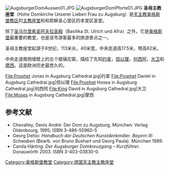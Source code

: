 [[File:AugsburgerDomAussen01.JPG|thumb]]
[[File:AugsburgerDomPforte01.JPG|thumb]]
'''圣母主教座堂'''（Hohe Domkirche Unserer Lieben Frau zu Augsburg）是[[天主教奥格斯堡教区|天主教奥格斯堡教区]]的[[主教座堂|主教座堂]]和和耶稣圣心堂区的本堂区圣堂。

除了[[圣乌尔里希圣阿夫拉圣殿|圣乌尔里希圣阿夫拉圣殿]]（Basilika St. Ulrich und Afra）之外，它是[[奥格斯堡|奥格斯堡]]最重要的教堂，也是该市游客最多的旅游景点之一。

圣母主教座堂起源于8世纪，113米长，40米宽，中央走道高17.5米，塔高62米。

中央走道南侧墙壁上的五个玻璃花窗，描绘了先知[[约拿|约拿]]，[[但以理|但以理]]，[[何西阿|何西阿]]，[[大卫|大卫]]和[[摩西|摩西]]。这是欧洲历史最悠久的。

<gallery perrow="5">
File:Prophet Jonas in Augsburg Cathedral.jpg|约拿
File:Prophet Daniel in Augsburg Cathedral.jpg|但以理
File:Prophet Hosea in Augsburg Cathedral.jpg|何西阿
File:King David in Augsburg Cathedral.jpg|大卫
File:Moses in Augsburg Cathedral.jpg|摩西
</gallery>

== 参考文献 ==
*Chevalley, Denis André: Der Dom zu Augsburg, München: Verlag Oldenbourg, 1995; ISBN 3-486-55960-5
*Georg Dehio: ''Handbuch der Deutschen Kunstdenkmäler. Bayern III: Schwaben'' (Bearb. von Bruno Bushart und Georg Paula). München 1989.
*Carola Härting: ''Der Augsburger Domkreuzgang – Kurzführer''. Donauwörth 2003. ISBN 3-403-03830-0.
{{Commonscat|Augsburg Cathedral}}

[[Category:奥格斯堡教堂|Category:奥格斯堡教堂]]
[[Category:德国天主教主教座堂|Category:德国天主教主教座堂]]